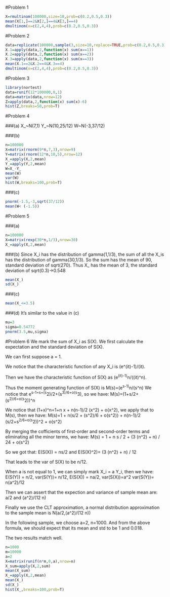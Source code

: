 #Problem 1
```{r}
X=rmultinom(100000,size=10,prob=c(0.2,0.5,0.3))
mean(X[1,]==2&X[2,]==4&X[3,]==4)
dmultinom(x=c(2,4,4),prob=c(0.2,0.5,0.3))
```
#Problem 2
```{r}
data=replicate(100000,sample(3,size=10,replace=TRUE,prob=c(0.2,0.5,0.3)))
X.1=apply(data,2,function(x) sum(x==1))
X.2=apply(data,2,function(x) sum(x==2))
X.3=apply(data,2,function(x) sum(x==3))
mean(X.1==2&X.2==4&X.3==4)
dmultinom(x=c(2,4,4),prob=c(0.2,0.5,0.3))
```

#Problem 3
```{r}
library(nortest)
data=runif(12*100000,0,1)
data=matrix(data,nrow=12)
Z=apply(data,2,function(x) sum(x)-6)
hist(Z,breaks=50,prob=T)
```

#Problem 4

###(a)
X_~N(7,1)
Y_~N(10,25/12)
W~N(-3,37/12)

###(b)
```{r}
n=100000
X=matrix(rnorm(9*n,7,3),nrow=9)
Y=matrix(rnorm(12*n,10,5),nrow=12)
X_=apply(X,2,mean)
Y_=apply(Y,2,mean)
W=X_-Y_
mean(W)
var(W)
hist(W,breaks=100,prob=T)
```

###(c)
```{r}
pnorm(-1.5,-3,sqrt(37/12))
mean(W< (-1.5))
```

#Problem 5

###(a)
```{r}
n=100000
X=matrix(rexp(30*n,1/3),nrow=30)
X_=apply(X,2,mean)

```

###(b)
Since X_i has the distribution of gamma(1,1/3), the sum of all the X_is has the distribution of gamma(30,1/3). So the sum has the mean of 90, standard deviation of sqrt(270). Thus X_ has the mean of 3, the standard deviation of sqrt(0.3)->0.548
```{r}
mean(X_)
sd(X_)
```

###(c)
```{r}
mean(X_<=3.5)
```

###(d)
It's similar to the value in (c)
```{r}
mu=3
sigma=0.54772
pnorm(3.5,mu,sigma)
```

#Problem 6
We mark the sum of X_i as S(X). We first calculate the expectation and the standard deviation of S(X).

We can first suppose a = 1.

We notice that the characteristic function of any X_i is (e^(it)-1)/(it).

Then we have the characteristic function of S(X) as (e^(it)-1)^n/((it)^n).

Thus the moment generating function of S(X) is M(s)=(e^s-1)^n/(s^n)
We notice that e^s-1=s+(s^2)/2+(s^3)/6+o(s^3), so we have:
M(s)=(1+s/2+(s^2)/6+o(s^2))^n

We notice that (1+x)^n=1+n x + n(n-1)/2 (x^2) + o(x^2), we apply that to M(s), then we have:
M(s)=1 + n(s/2 + (s^2)/6 + o(s^2)) + n(n-1)/2 (s/2+s^2/6+o(s^2))^2 + o(s^2)

By merging the cofficients of first-order and second-order terms and eliminating all the minor terms, we have:
M(s) = 1 + n s / 2 + (3 (n^2) + n) / 24 + o(s^2)

So we got that: E(S(X)) = ns/2 and E(S(X)^2)= (3 (n^2) + n) / 12

That leads to the var of S(X) to be n/12.

When a is not equal to 1, we can simply mark X_i = a Y_i, then we have: 
E(S(Y)) = n/2, var(S(Y))= n/12, E(S(X)) = na/2, var(S(X))=a^2 var(S(Y))= n(a^2)/12

Then we can assert that the expection and variance of sample mean are:
a/2 and (a^2)/(12 n)

Finally we use the CLT approximation, a normal distribution approximation to the sample mean is N(a/2,(a^2)/(12 n))

In the following sample, we choose a=2, n=1000. And from the above formula, we should expect that its mean and std to be 1 and 0.018.

The two results match well.
```{r}
n=1000
m=10000
a=2
X=matrix(runif(n*m,0,a),nrow=n)
X_sum=apply(X,2,sum)
mean(X_sum)
X_=apply(X,2,mean)
mean(X_)
sd(X_)
hist(X_,breaks=100,prob=T)
```